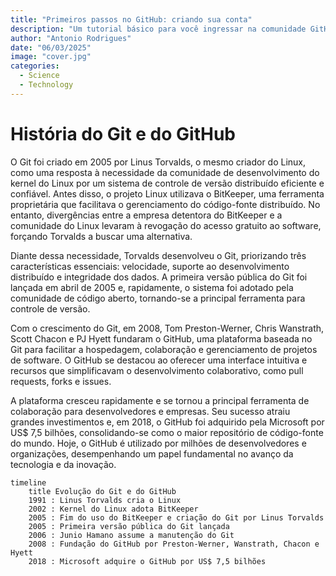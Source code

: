 ```yaml
---
title: "Primeiros passos no GitHub: criando sua conta"
description: "Um tutorial básico para você ingressar na comunidade GitHub"
author: "Antonio Rodrigues"
date: "06/03/2025"
image: "cover.jpg"
categories:
  - Science
  - Technology
---
```


# História do Git e do GitHub

O Git foi criado em 2005 por Linus Torvalds, o mesmo criador do Linux, como uma resposta à necessidade da comunidade de desenvolvimento do kernel do Linux por um sistema de controle de versão distribuído eficiente e confiável. Antes disso, o projeto Linux utilizava o BitKeeper, uma ferramenta proprietária que facilitava o gerenciamento do código-fonte distribuído. No entanto, divergências entre a empresa detentora do BitKeeper e a comunidade do Linux levaram à revogação do acesso gratuito ao software, forçando Torvalds a buscar uma alternativa.

Diante dessa necessidade, Torvalds desenvolveu o Git, priorizando três características essenciais: velocidade, suporte ao desenvolvimento distribuído e integridade dos dados. A primeira versão pública do Git foi lançada em abril de 2005 e, rapidamente, o sistema foi adotado pela comunidade de código aberto, tornando-se a principal ferramenta para controle de versão.

Com o crescimento do Git, em 2008, Tom Preston-Werner, Chris Wanstrath, Scott Chacon e PJ Hyett fundaram o GitHub, uma plataforma baseada no Git para facilitar a hospedagem, colaboração e gerenciamento de projetos de software. O GitHub se destacou ao oferecer uma interface intuitiva e recursos que simplificavam o desenvolvimento colaborativo, como pull requests, forks e issues.

A plataforma cresceu rapidamente e se tornou a principal ferramenta de colaboração para desenvolvedores e empresas. Seu sucesso atraiu grandes investimentos e, em 2018, o GitHub foi adquirido pela Microsoft por US\$ 7,5 bilhões, consolidando-se como o maior repositório de código-fonte do mundo. Hoje, o GitHub é utilizado por milhões de desenvolvedores e organizações, desempenhando um papel fundamental no avanço da tecnologia e da inovação.


``` mermaid
timeline
    title Evolução do Git e do GitHub
    1991 : Linus Torvalds cria o Linux
    2002 : Kernel do Linux adota BitKeeper
    2005 : Fim do uso do BitKeeper e criação do Git por Linus Torvalds
    2005 : Primeira versão pública do Git lançada
    2006 : Junio Hamano assume a manutenção do Git
    2008 : Fundação do GitHub por Preston-Werner, Wanstrath, Chacon e Hyett
    2018 : Microsoft adquire o GitHub por US$ 7,5 bilhões
```

